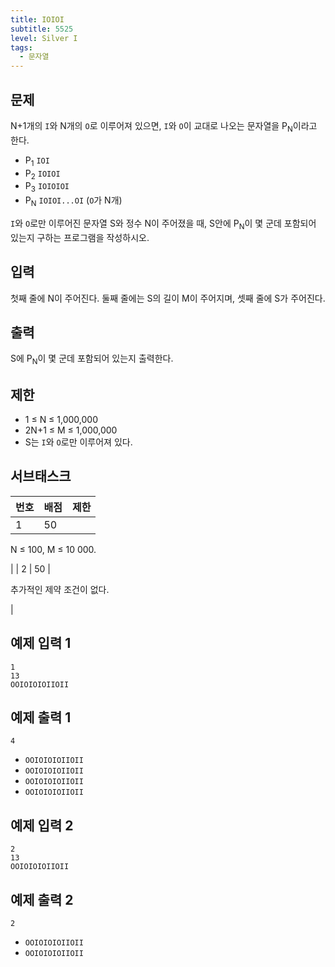 ```yaml
---
title: IOIOI
subtitle: 5525
level: Silver I
tags:
  - 문자열
---
```


## 문제

N+1개의 `I`와 N개의 `O`로 이루어져 있으면, `I`와 `O`이 교대로 나오는 문자열을 P<sub>N</sub>이라고 한다.

- P<sub>1</sub> `IOI`
- P<sub>2</sub> `IOIOI`
- P<sub>3</sub> `IOIOIOI`
- P<sub>N</sub> `IOIOI...OI` (`O`가 N개)

`I`와 `O`로만 이루어진 문자열 S와 정수 N이 주어졌을 때, S안에 P<sub>N</sub>이 몇 군데 포함되어 있는지 구하는 프로그램을 작성하시오.

## 입력

첫째 줄에 N이 주어진다. 둘째 줄에는 S의 길이 M이 주어지며, 셋째 줄에 S가 주어진다.

## 출력

S에 P<sub>N</sub>이 몇 군데 포함되어 있는지 출력한다.

## 제한

- 1 ≤ N ≤ 1,000,000
- 2N+1 ≤ M ≤ 1,000,000
- S는 `I`와 `O`로만 이루어져 있다.

## 서브태스크

| 번호 | 배점 | 제한 |
| ---- | ---- | ---- |
| 1    | 50   |

N ≤ 100, M ≤ 10 000.

|
| 2 | 50 |

추가적인 제약 조건이 없다.

|

## 예제 입력 1

```
1
13
OOIOIOIOIIOII
```

## 예제 출력 1

```
4
```

- `OOIOIOIOIIOII`
- `OOIOIOIOIIOII`
- `OOIOIOIOIIOII`
- `OOIOIOIOIIOII`

## 예제 입력 2

```
2
13
OOIOIOIOIIOII
```

## 예제 출력 2

```
2
```

- `OOIOIOIOIIOII`
- `OOIOIOIOIIOII`

